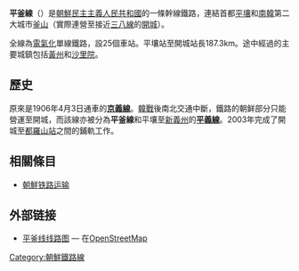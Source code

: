 {{noteTA
|1=zh:朝鮮戰爭;zh-cn:朝鲜战争;zh-tw:韓戰;zh-hk:韓戰;zh-sg:韩战;
}}
{{unreferenced|time=2011-09-17T01:42:53+00:00}}
{{鐵道路線情報
|諺文 = 평부선
|漢字 = 平釜線
|馬-賴式 = P'yŏngpu sŏn
|文觀部式 = Pyeongbu seon
|路線名稱 = 平釜線
|路線顏色 = red
|圖片 =DPRK-Pyongbu Line.png
|圖片說明 =
|種類 = [[正線|幹線鐵路]]
|國家 = {{PRK}}
|狀態 = 營業中
|起點 = [[平壤站|平壤站]]
|終點 = [[都羅山站|都羅山站]]
|站數 = 26個
|載客量 =
|通車 = 1905年11月5日
|廢除 =
|擁有者 = [[朝鮮民主主義人民共和國鐵道省|朝鮮民主主義人民共和國鐵道省]]
|營運者 = [[朝鮮民主主義人民共和國鐵道省|朝鮮民主主義人民共和國鐵道省]]
|營業距離 = 187.3公里
|軌距 = [[標準軌|標準軌]]（1,435毫米）
|軌道數量 = [[單線鐵路|單線]]
|電氣化鐵路 = [[直流電|直流電]] 3,000 [[伏特|V]]
|營業最高速度 =
|設計最高速度 =
|route_map_title=路線圖（單位：公里）
|route_map={{bs-map|inline=1|map=
ABZg+r~~ ~~[[平義線|平義線]]、[[平南線|平南線]]
BHF~~0.0~~[[平壤站|平壤]]
hKRZWae~~ ~~[[大同江|大同江]]
BHF~~2.6~~[[大同江站|大同江]]
\KRWgl+l\STRq~~ ~~[[平德線|平德線]]
SKRZ-Au~~ ~~[[平壤元山觀光公路|平壤元山觀光公路]]
ABZg+r~~ ~~[[樂浪線|樂浪線]]
BHF~~10.5~~[[力浦站|力浦]]
STR+GRZq~~ ~~↑[[平壤|平壤]]/[[中和郡|中和郡]]↓
HST~~17.8~~[[中和站_(黃海北道)|中和]]
STR+GRZq~~ ~~↑[[中和郡|中和郡]]/[[黃州郡|黃州郡]]↓
HST~~24.4~~[[黑橋站|黑橋]]
HST~~ ~~[[長登站|長登]]
ABZg+r~~ ~~[[松林線|松林線]]
BHF~~36.5~~[[黃州站_(朝鮮)|黃州]]
BHF~~46.7~~[[沈村站|沈村]]
SKRZ-Au~~ ~~[[平壤開城高速公路|平壤開城高速公路]]
STR+GRZq~~ ~~↑[[黃州郡|黃州郡]]/[[沙里院|沙里院]]↓
HST~~53.8~~[[正方里站|正方里]]
eABZg+r~~ ~~''長淵線''（[[殷栗線|殷栗線]]）
BHF~~60.5~~[[沙里院青年站|沙里院青年]]
ABZgr~~ ~~[[黃海青年線|黃海青年線]]
HST~~65.1~~[[東沙里院站|東沙里院]]
STR+GRZq~~ ~~↑[[沙里院|沙里院]]/[[鳳山郡|鳳山郡]]↓
HST~~70.5~~[[鳳山站_(黃海北道)|鳳山]]
HST~~77.5~~[[清溪站|清溪]]
HST~~85.4~~[[興水站|興水]]
STR+GRZq~~ ~~↑[[鳳山郡|鳳山郡]]/[[瑞興郡|瑞興郡]]↓
HST~~90.2~~[[文武站|文武]]
SKRZ-Au~~ ~~平壤開城高速公路
HST~~100.6~~[[石峴站_(黃海北道)|石峴]]
HST~~107.4~~[[瑞興站|瑞興]]
STR+GRZq~~ ~~↑[[瑞興郡|瑞興郡]]/[[平山郡|平山郡]]↓
HST~~117.9~~[[物開站|物開]]
BHF~~126.7~~[[平山站_(黃海北道)|平山]]
ABZgl~~ ~~[[青年伊川線|青年伊川線]]
HST~~135.3~~[[太白山城站|太白山城]]
HST~~141.0~~[[汗浦站|汗浦]]
hKRZWae+GRZq~~ ~~↑[[平山郡|平山郡]]、[[禮成江|禮成江]]
STR~~ ~~↓[[金川郡|金川郡]]
HST~~151.3~~[[金川站|金川]]
SKRZ-Au~~ ~~平壤開城高速公路
HST~~163.2~~[[雞井站|雞井]]
STR+GRZq~~ ~~↑[[金川郡|金川郡]]/[[開豐郡|開豐郡]]↓
HST~~170.4~~[[礪峴站|礪峴]]
eABZg+r~~ ~~往[[延安郡_(朝鮮)|延安]]
BHF~~178.2~~[[開豐站|開豐]]
STR+GRZq~~ ~~↑[[開豐郡|開豐郡]]/[[開城|開城]]↓
SKRZ-Au~~ ~~平壤開城高速公路
BHF~~187.3~~[[開城站|開城]]
SKRZ-Au~~ ~~平壤開城高速公路
HST~~ ~~[[孫河站_(開城)|孫河]]
HST~~195.1~~[[鳳東站|鳳東]]
HST~~197.6~~[[板門站|板門]]
STR+GRZq!~lZOLL~~ ~~↑[[朝鮮民主主義人民共和國|北韓]]/[[大韓民國|南韓]]↓
eBHF~~''202.9''~~[[長湍站|長湍]]~~ ~~1950年關閉
BHF~~204.6~~[[都羅山站|都羅山]]
STR~~ ~~[[京義線|京義線]]
}}
}}
'''平釜線'''（{{kor|名=北|諺=평부선|漢=平釜線|羅=P'yŏngbu sŏn|f=y}}）是[[朝鮮民主主義人民共和國|朝鮮民主主義人民共和國]]的一條幹線鐵路，連結首都[[平壤|平壤]]和[[南韓|南韓]]第二大城市[[釜山|釜山]]（實際連營至接近[[三八線|三八線]]的[[開城|開城]]）。

全線為[[電氣化鐵路|電氣化]]單線鐵路，設25個車站。平壤站至開城站長187.3km。途中經過的主要城鎮包括[[黃州郡|黃州]]和[[沙里院|沙里院]]。

==歷史==
原來是1906年4月3日通車的'''[[京義線|京義線]]'''。[[韓戰|韓戰]]後南北交通中斷，鐵路的朝鲜部分只能營運至開城，而該線亦被分為'''平釜線'''和平壤至[[新義州|新義州]]的'''[[平義線|平義線]]'''。2003年完成了開城至[[都羅山站|都羅山站]]之間的鋪軌工作。

==相關條目==
* [[朝鮮铁路运输|朝鮮铁路运输]]

== 外部链接 ==
*[https://www.openstreetmap.org/relation/3836129 平釜线线路图] {{Wayback|url=https://www.openstreetmap.org/relation/3836129 |date=20201117213410 }} — 在[[OpenStreetMap|OpenStreetMap]]

{{朝鮮鐵路線}}
{{平釜线}}

[[Category:朝鮮鐵路線|Category:朝鮮鐵路線]]